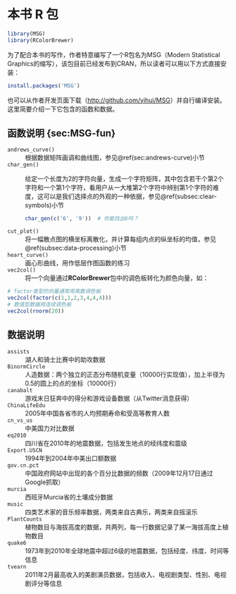 # 本书 R 包 {#cha:MSG}

```r
library(MSG)
library(RColorBrewer)
```

为了配合本书的写作，作者特意编写了一个R包名为MSG（Modern Statistical Graphics的缩写），该包目前已经发布到CRAN，所以读者可以用以下方式直接安装：

```r
install.packages('MSG')
```

也可以从作者开发页面下载（<http://github.com/yihui/MSG>）并自行编译安装。这里简要介绍一下它包含的函数和数据。

## 函数说明 {sec:MSG-fun}

`andrews_curve()`
: 根据数据矩阵画调和曲线图，参见\@ref(sec:andrews-curve)小节

`char_gen()`
: 给定一个长度为2的字符向量，生成一个字符矩阵，其中包含若干个第2个字符和一个第1个字符，看用户从一大堆第2个字符中辨别第1个字符的难度，这可以是我们选择点的外观的一种依据，参见\@ref(subsec:clear-symbols)小节

    ```r
    char_gen(c('6', '9'))  # 你能找出6吗？
    ```

`cut_plot()`
: 将一幅散点图的横坐标离散化，并计算每组内点的纵坐标的均值，参见\@ref(subsec:data-processing)小节

`heart_curve()`
: 画心形曲线，用作低层作图函数的练习

`vec2col()`
: 将一个向量通过**RColorBrewer**包中的调色板转化为颜色向量，如：

```r
# factor类型的向量通常用离散调色板
vec2col(factor(c(1,1,2,3,4,4,4))) 
# 数值型数据用连续调色板
vec2col(rnorm(20))
```

## 数据说明


`assists`
: 湖人和骑士比赛中的助攻数据

`BinormCircle`
: 人造数据：两个独立的正态分布随机变量（10000行实现值），加上半径为0.5的圆上的点的坐标（10000行）

`canabalt`
: 游戏末日狂奔中的得分和游戏设备数据（从Twitter消息获得）

`ChinaLifeEdu`
: 2005年中国各省市的人均预期寿命和受高等教育人数

`cn_vs_us`
: 中美国力对比数据

`eq2010`
: 四川省在2010年的地震数据，包括发生地点的经纬度和震级

`Export.USCN`
: 1994年到2004年中美出口额数据

`gov.cn.pct`
: 中国政府网站中出现的各个百分比数据的频数（2009年12月17日通过Google抓取）

`murcia`
: 西班牙Murcia省的土壤成分数据

`music`
: 四类艺术家的音乐频率数据，两类来自古典乐，两类来自摇滚乐

`PlantCounts`
: 植物数目与海拔高度的数据，共两列，每一行数据记录了某一海拔高度上植物数目

`quake6`
: 1973年到2010年全球地震中超过6级的地震数据，包括经度、纬度、时间等信息

`tvearn`
: 2011年2月最高收入的美剧演员数据，包括收入、电视剧类型、性别、电视剧评分等信息


